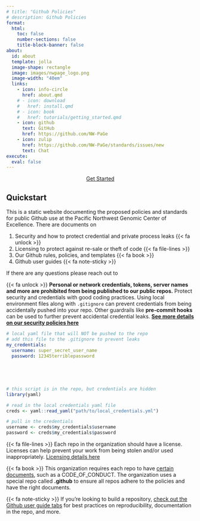 ```yaml
---
# title: "Github Policies"
# description: Github Policies
format: 
  html: 
    toc: false
    number-sections: false
    title-block-banner: false
about:
  id: about
  template: jolla
  image-shape: rectangle
  image: images/nwpage_logo.png
  image-width: "40em"
  links:
    - icon: info-circle
      href: about.qmd
    # - icon: download
    #   href: install.qmd
    # - icon: book
    #   href: tutorials/getting_started.qmd
    - icon: github
      text: GitHub
      href: https://github.com/NW-PaGe
    - icon: zulip
      href: https://github.com/NW-PaGe/standards/issues/new
      text: Chat
execute: 
  eval: false
---
```

 
:::{#about}
:::

<center>

:::{.hover-button}
<body>
    <a href="#collapseQuickstart" class="hover-button" data-bs-toggle="collapse"
    role="button" aria-expanded="false" aria-controls="collapseQuickstart">
        <span></span>
        <span></span>
        <span></span>
        <span></span>
        Get Started
    </a>
        
</body>
:::

</center>


::: {#collapseQuickstart .collapse}

## Quickstart

This is a static website documenting the proposed policies and standards for public Github use at the Pacific Northwest Genomic Center of Excellence. There are documents on 

1.    Security and how to protect credential and private process leaks {{< fa unlock >}}
2.    Licensing to protect against re-sale or theft of code {{< fa file-lines >}}
3.    Our Github rules, policies, and templates {{< fa book >}}
4.    Github user guides {{< fa note-sticky >}}


If there are any questions please reach out to 

:::{.column-screen-inset-shaded layout-nrow="1"}

{{< fa unlock >}} **Personal or network credentials, tokens, server names and more are prohibited from being published to our public repos.** Protect security and credentials with good coding practices. Using local environment files along with `.gitignore` can prevent credentials from being accidentally pushed into your repo. Other guardrails like **pre-commit hooks** can be used to further prevent accidental credential leaks. [**See more details on our security policies here**](std/security.qmd)

```yaml
# local yaml file that will NOT be pushed to the repo
# add this file to the .gitignore to prevent leaks
my_credentials:
  username: super_secret_user_name
  password: 12345terriblepassword
  
  
  
  
```

```r
# this script is in the repo, but credentials are hidden
library(yaml)

# read in the local credentials yaml file
creds <- yaml::read_yaml("path/to/local_credentials.yml")

# pull in the credentials
username <- creds$my_credentials$username
password <- creds$my_credentials$password
```



:::

:::{.column-screen-inset-shaded layout-nrow="1"}

{{< fa file-lines >}} Each repo in the organization should have a license. Licenses can help prevent your work from being stolen and/or used inappropriately. [Licensing details here](std/lic.qmd)

{{< fa book >}} This organization requires each repo to have [certain documents](std/templates.qmd), such as a CODE_OF_CONDUCT. The organization uses a special repo called **.github** to ensure all repos adhere to the policies and have the right documents.


{{< fa note-sticky >}} If you're looking to build a repository, [check out the Github user guide tabs](tools/how_to.qmd) for best practices on reproducibility, documentation in the repo, and more.

:::

:::




<!--

![](images/DOH_logo_primary.jpg){style="float: center;" fig-alt="Hex logo that says \"Data Science in a Box\"" fig-align="center" width="250"}

Documentation for how to structure and standardize the public Github Organization
# Preface {.unnumbered}

![](images/DOH_logo_primary.jpg){style="float: right;" fig-alt="Hex logo that says \"Data Science in a Box\"" fig-align="right" width="250"}

This is a static website documenting the proposed standards for public Github use at the Pacific Northwest Genomic Center of Excellence. There are documents on 

1.    Security and how to protect credential and private process leaks
2.    Licensing to protect re-sale or theft of code
3.    Github Organization templates and Infrastructure as Code (IaC)
4.    Managing credentials
5.    Publishing code to the public repositories


If there are any questions please reach out to 

--> 